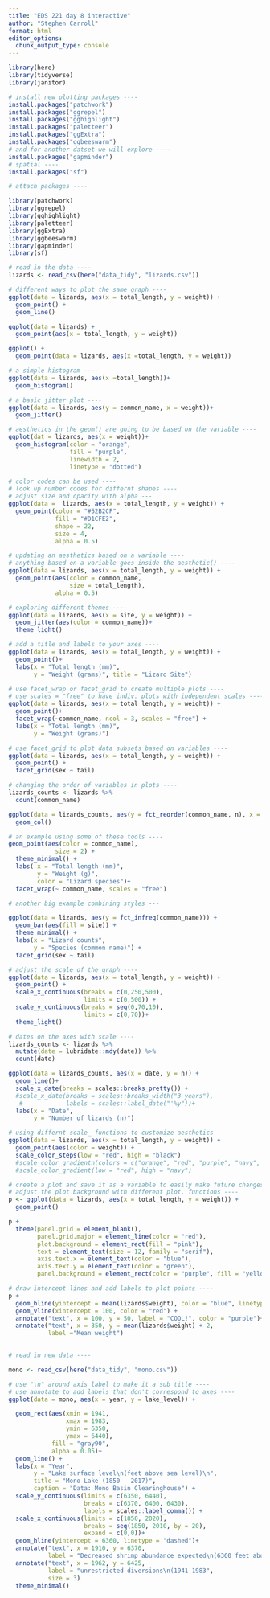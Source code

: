 ```yaml
---
title: "EDS 221 day 8 interactive"
author: "Stephen Carroll"
format: html
editor_options: 
  chunk_output_type: console
---
```


```r
library(here)
library(tidyverse)
library(janitor)

# install new plotting packages ----
install.packages("patchwork")
install.packages("ggrepel")
install.packages("gghighlight")
install.packages("paletteer")
install.packages("ggExtra")
install.packages("ggbeeswarm")
# and for another datset we will explore ----
install.packages("gapminder")
# spatial ----
install.packages("sf")
```


```r
# attach packages ----

library(patchwork)
library(ggrepel)
library(gghighlight)
library(paletteer)
library(ggExtra)
library(ggbeeswarm)
library(gapminder)
library(sf)
```

```r
# read in the data ----
lizards <- read_csv(here("data_tidy", "lizards.csv"))
```

```r
# different ways to plot the same graph ----
ggplot(data = lizards, aes(x = total_length, y = weight)) +
  geom_point() +
  geom_line()

ggplot(data = lizards) +
  geom_point(aes(x = total_length, y = weight))

ggplot() +
  geom_point(data = lizards, aes(x =total_length, y = weight))
```


```r
# a simple histogram ----
ggplot(data = lizards, aes(x =total_length))+
  geom_histogram()
```

```r
# a basic jitter plot ----
ggplot(data = lizards, aes(y = common_name, x = weight))+
  geom_jitter()
```

```r
# aesthetics in the geom() are going to be based on the variable ----
ggplot(dat = lizards, aes(x = weight))+
  geom_histogram(color = "orange", 
                 fill = "purple", 
                 linewidth = 2, 
                 linetype = "dotted")
```


```r
# color codes can be used ----
# look up number codes for differnt shapes ----
# adjust size and opacity with alpha ---
ggplot(data =  lizards, aes(x = total_length, y = weight)) +
  geom_point(color = "#52B2CF",
             fill = "#D1CFE2", 
             shape = 22, 
             size = 4, 
             alpha = 0.5)
```

```r
# updating an aesthetics based on a variable ----
# anything based on a variable goes inside the aesthetic() ----
ggplot(data = lizards, aes(x = total_length, y = weight)) +
  geom_point(aes(color = common_name,
                 size = total_length),
             alpha = 0.5)

```

```r
# exploring different themes ----
ggplot(data = lizards, aes(x = site, y = weight)) +
  geom_jitter(aes(color = common_name))+
  theme_light()
```

```r
# add a title and labels to your axes ----
ggplot(data = lizards, aes(x = total_length, y = weight)) +
  geom_point()+
  labs(x = "Total length (mm)", 
       y = "Weight (grams)", title = "Lizard Site")
```

```r
# use facet_wrap or facet_grid to create multiple plots ----
# use scales = "free" to have indiv. plots with independent scales ----
ggplot(data = lizards, aes(x = total_length, y = weight)) +
  geom_point()+
  facet_wrap(~common_name, ncol = 3, scales = "free") +
  labs(x = "Total length (mm)",
       y = "Weight (grams)")
```


```r
# use facet_grid to plot data subsets based on variables ----
ggplot(data = lizards, aes(x = total_length, y = weight)) +
  geom_point() +
  facet_grid(sex ~ tail)
```

```r
# changing the order of variables in plots ----
lizards_counts <- lizards %>%
  count(common_name) 

ggplot(data = lizards_counts, aes(y = fct_reorder(common_name, n), x = n)) +
  geom_col() 
```

```r
# an example using some of these tools ----
geom_point(aes(color = common_name),
             size = 2) +
  theme_minimal() +
  labs( x = "Total length (mm)",
        y = "Weight (g)",
        color = "Lizard species")+
  facet_wrap(~ common_name, scales = "free")

```

```r
# another big example combining styles ---

ggplot(data = lizards, aes(y = fct_infreq(common_name))) +
  geom_bar(aes(fill = site)) +
  theme_minimal() +
  labs(x = "Lizard counts", 
       y = "Species (common name)") +
  facet_grid(sex ~ tail)
```

```r
# adjust the scale of the graph ----
ggplot(data = lizards, aes(x = total_length, y = weight)) +
  geom_point() +
  scale_x_continuous(breaks = c(0,250,500),
                     limits = c(0,500)) +
  scale_y_continuous(breaks = seq(0,70,10),
                     limits = c(0,70))+
  theme_light()

```

```r
# dates on the axes with scale ----
lizards_counts <- lizards %>%
  mutate(date = lubridate::mdy(date)) %>%
  count(date)

ggplot(data = lizards_counts, aes(x = date, y = n)) +
  geom_line()+
  scale_x_date(breaks = scales::breaks_pretty()) +
  #scale_x_date(breaks = scales::breaks_width("3 years"), 
   #            labels = scales::label_date("'%y"))+
  labs(x = "Date",
       y = "Number of lizards (n)")
```

```r
# using differnt scale_ functions to customize aesthetics ----
ggplot(data = lizards, aes(x = total_length, y = weight)) +
  geom_point(aes(color = weight)) +
  scale_color_steps(low = "red", high = "black")
  #scale_color_gradientn(colors = c("orange", "red", "purple", "navy", "black"))
  #scale_color_gradient(low = "red", high = "navy")
```

```r
# create a plot and save it as a variable to easily make future changes to it ----
# adjust the plot background with different plot. functions ----
p <- ggplot(data = lizards, aes(x = total_length, y = weight)) +
  geom_point()

p +
  theme(panel.grid = element_blank(),
        panel.grid.major = element_line(color = "red"),
        plot.background = element_rect(fill = "pink"),
        text = element_text(size = 12, family = "serif"),
        axis.text.x = element_text(color = "blue"),
        axis.text.y = element_text(color = "green"),
        panel.background = element_rect(color = "purple", fill = "yellow"))
```


```r
# draw intercept lines and add labels to plot points ----
p +
  geom_hline(yintercept = mean(lizards$weight), color = "blue", linetype = "dashed") +
  geom_vline(xintercept = 100, color = "red") +
  annotate("text", x = 100, y = 50, label = "COOL!", color = "purple")+
  annotate("text", x = 350, y = mean(lizards$weight) + 2,
           label ="Mean weight")
  
```

```r
# read in new data ----

mono <- read_csv(here("data_tidy", "mono.csv"))

# use "\n" around axis label to make it a sub title ----
# use annotate to add labels that don't correspond to axes ----
ggplot(data = mono, aes(x = year, y = lake_level)) +

  geom_rect(aes(xmin = 1941, 
                xmax = 1983,
                ymin = 6350, 
                ymax = 6440),
            fill = "gray90",
            alpha = 0.05)+
  geom_line() +
  labs(x = "Year",
       y = "Lake surface level\n(feet above sea level)\n",
       title = "Mono Lake (1850 - 2017)",
       caption = "Data: Mono Basin Clearinghouse") +
  scale_y_continuous(limits = c(6350, 6440),
                     breaks = c(6370, 6400, 6430),
                     labels = scales::label_comma()) +
  scale_x_continuous(limits = c(1850, 2020),
                     breaks = seq(1850, 2010, by = 20),
                     expand = c(0,0))+
  geom_hline(yintercept = 6360, linetype = "dashed")+
  annotate("text", x = 1910, y = 6370,
           label = "Decreased shrimp abundance expected\n(6360 feet above sea level)")+
  annotate("text", x = 1962, y = 6425,
           label = "unrestricted diversions\n(1941-1983",
           size = 3)
  theme_minimal()
```

